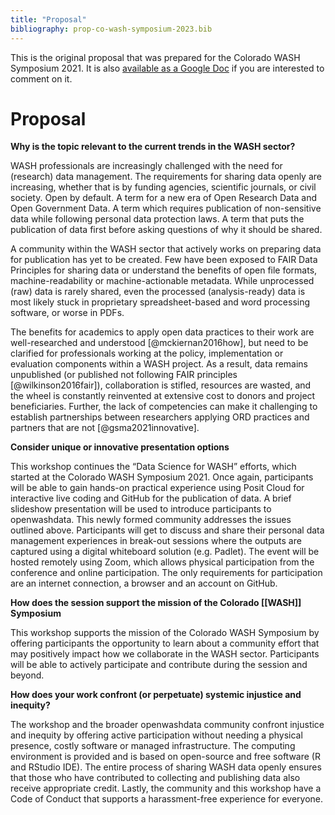 ```yaml
---
title: "Proposal"
bibliography: prop-co-wash-symposium-2023.bib
---
```


This is the original proposal that was prepared for the Colorado WASH Symposium 2021. It is also [available as a Google Doc]() if you are interested to comment on it.

# Proposal

**Why is the topic relevant to the current trends in the WASH sector?**

WASH professionals are increasingly challenged with the need for (research) data management. The requirements for sharing data openly are increasing, whether that is by funding agencies, scientific journals, or civil society. Open by default. A term for a new era of Open Research Data and Open Government Data. A term which requires publication of non-sensitive data while following personal data protection laws. A term that puts the publication of data first before asking questions of why it should be shared.

A community within the WASH sector that actively works on preparing data for publication has yet to be created. Few have been exposed to FAIR Data Principles for sharing data or understand the benefits of open file formats, machine-readability or machine-actionable metadata. While unprocessed (raw) data is rarely shared, even the processed (analysis-ready) data is most likely stuck in proprietary spreadsheet-based and word processing software, or worse in PDFs.

The benefits for academics to apply open data practices to their work are well-researched and understood [@mckiernan2016how], but need to be clarified for professionals working at the policy, implementation or evaluation components within a WASH project. As a result, data remains unpublished (or published not following FAIR principles [@wilkinson2016fair]), collaboration is stifled, resources are wasted, and the wheel is constantly reinvented at extensive cost to donors and project beneficiaries. Further, the lack of competencies can make it challenging to establish partnerships between researchers applying ORD practices and partners that are not [@gsma2021innovative].

**Consider unique or innovative presentation options**

This workshop continues the "Data Science for WASH" efforts, which started at the Colorado WASH Symposium 2021. Once again, participants will be able to gain hands-on practical experience using Posit Cloud for interactive live coding and GitHub for the publication of data. A brief slideshow presentation will be used to introduce participants to openwashdata. This newly formed community addresses the issues outlined above. Participants will get to discuss and share their personal data management experiences in break-out sessions where the outputs are captured using a digital whiteboard solution (e.g. Padlet). The event will be hosted remotely using Zoom, which allows physical participation from the conference and online participation. The only requirements for participation are an internet connection, a browser and an account on GitHub.

**How does the session support the mission of the Colorado \[\[WASH\]\] Symposium**

This workshop supports the mission of the Colorado WASH Symposium by offering participants the opportunity to learn about a community effort that may positively impact how we collaborate in the WASH sector. Participants will be able to actively participate and contribute during the session and beyond.

**How does your work confront (or perpetuate) systemic injustice and inequity?**

The workshop and the broader openwashdata community confront injustice and inequity by offering active participation without needing a physical presence, costly software or managed infrastructure. The computing environment is provided and is based on open-source and free software (R and RStudio IDE). The entire process of sharing WASH data openly ensures that those who have contributed to collecting and publishing data also receive appropriate credit. Lastly, the community and this workshop have a Code of Conduct that supports a harassment-free experience for everyone.

